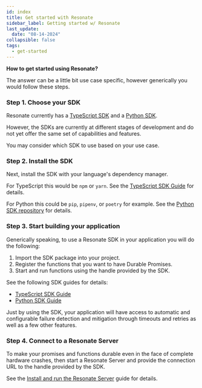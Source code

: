 ```yaml
---
id: index
title: Get started with Resonate
sidebar_label: Getting started w/ Resonate
last_update:
  date: "08-14-2024"
collapsible: false
tags:
  - get-started
---
```


**How to get started using Resonate?**

The answer can be a little bit use case specific, however generically you would follow these steps.

### Step 1. Choose your SDK

Resonate currently has a [TypeScript SDK](/develop/typescript) and a [Python SDK](/develop/python).

However, the SDKs are currently at different stages of development and do not yet offer the same set of capabilities and features.

You may consider which SDK to use based on your use case.

### Step 2. Install the SDK

Next, install the SDK with your language's dependency manager.

For TypeScript this would be `npm` or `yarn`. See the [TypeScript SDK Guide](/develop/typescript#installation) for details.

For Python this could be `pip`, `pipenv`, or `poetry` for example. See the [Python SDK repository](https://github.com/resonatehq/resonate-sdk-py) for details.

### Step 3. Start building your application

Generically speaking, to use a Resonate SDK in your application you will do the following:

1. Import the SDK package into your project.
2. Register the functions that you want to have Durable Promises.
3. Start and run functions using the handle provided by the SDK.

See the following SDK guides for details:

- [TypeScript SDK Guide](/develop/typescript)
- [Python SDK Guide](/develop/python)

Just by using the SDK, your application will have access to automatic and configurable failure detection and mitigation through timeouts and retries as well as a few other features.

### Step 4. Connect to a Resonate Server

To make your promises and functions durable even in the face of complete hardware crashes, then start a Resonate Server and provide the connection URL to the handle provided by the SDK.

See the [Install and run the Resonate Server](/get-started/server-installation) guide for details.


<DocCardList items={useCurrentSidebarCategory().items} />

